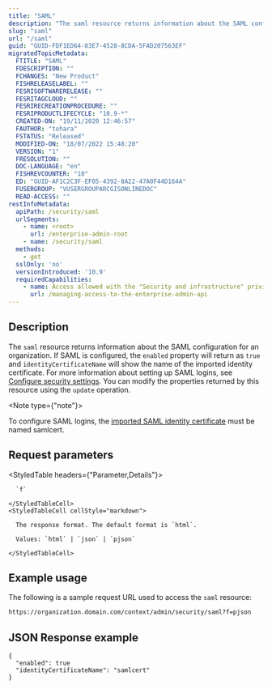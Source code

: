 ```yaml
---
title: "SAML"
description: "The saml resource returns information about the SAML configuration for an organization."
slug: "saml"
url: "/saml"
guid: "GUID-FDF1ED64-83E7-4528-8CDA-5FAD207563EF"
migratedTopicMetadata:
  FTITLE: "SAML"
  FDESCRIPTION: ""
  FCHANGES: "New Product"
  FISHRELEASELABEL: ""
  FESRISOFTWARERELEASE: ""
  FESRITAGCLOUD: ""
  FESRIRECREATIONPROCEDURE: ""
  FESRIPRODUCTLIFECYCLE: "10.9-*"
  CREATED-ON: "19/11/2020 12:46:57"
  FAUTHOR: "tohara"
  FSTATUS: "Released"
  MODIFIED-ON: "18/07/2022 15:48:20"
  VERSION: "1"
  FRESOLUTION: ""
  DOC-LANGUAGE: "en"
  FISHREVCOUNTER: "10"
  ED: "GUID-AF1C2C3F-EF05-4392-8A22-47A0F44D164A"
  FUSERGROUP: "VUSERGROUPARCGISONLINEDOC"
  READ-ACCESS: ""
restInfoMetadata:
  apiPath: /security/saml
  urlSegments:
    - name: <root>
      url: /enterprise-admin-root
    - name: /security/saml
  methods:
    - get
  sslOnly: 'no'
  versionIntroduced: '10.9'
  requiredCapabilities:
    - name: Access allowed with the "Security and infrastructure" privilege
      url: /managing-access-to-the-enterprise-admin-api
---
```


## Description

The `saml` resource returns information about the SAML configuration for an organization. If SAML is configured, the `enabled` property will return as `true` and `identityCertificateName` will show the name of the imported identity certificate. For more information about setting up SAML logins, see [Configure security settings](https://enterprise-k8s.arcgis.com/en/latest/administer/configure-security.htm). You can modify the properties returned by this resource using the `update` operation.

<Note type={"note"}>

To configure SAML logins, the [imported SAML identity certificate](/import-identity-certificates) must be named samlcert.

</Note>


## Request parameters

<StyledTable headers={"Parameter,Details"}>
  <StyledTableRow>
    <StyledTableCell cellStyle="markdown">

      `f` 

    </StyledTableCell>
    <StyledTableCell cellStyle="markdown">

      The response format. The default format is `html`.

      Values: `html` | `json` | `pjson`

    </StyledTableCell>
  </StyledTableRow>
</StyledTable>


## Example usage

The following is a sample request URL used to access the `saml` resource:

```markdown
https://organization.domain.com/context/admin/security/saml?f=pjson
```

## JSON Response example

```other
{
  "enabled": true  
  "identityCertificateName": "samlcert"
}
```